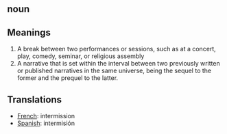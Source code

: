 == noun ==

== Meanings ==

#A break between two performances or sessions, such as at a concert, play, comedy, seminar, or religious assembly
#A narrative that is set within the interval between two previously written or published narratives in the same universe, being the sequel to the former and the prequel to the latter.

== Translations ==

* [[French]]: intermission
* [[Spanish]]: intermisión